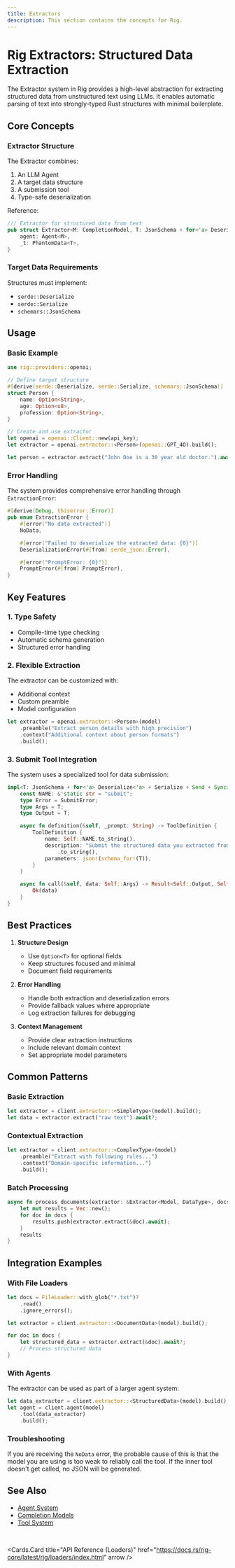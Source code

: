 ```yaml
---
title: Extractors
description: This section contains the concepts for Rig.
---
```



# Rig Extractors: Structured Data Extraction

The Extractor system in Rig provides a high-level abstraction for extracting structured data from unstructured text using LLMs. It enables automatic parsing of text into strongly-typed Rust structures with minimal boilerplate.

## Core Concepts

### Extractor Structure

The Extractor combines:

1. An LLM Agent
2. A target data structure
3. A submission tool
4. Type-safe deserialization

Reference:

```rust filename="rig-core/src/extractor.rs [55:59]"
/// Extractor for structured data from text
pub struct Extractor<M: CompletionModel, T: JsonSchema + for<'a> Deserialize<'a> + Send + Sync> {
    agent: Agent<M>,
    _t: PhantomData<T>,
}
```

### Target Data Requirements

Structures must implement:

- `serde::Deserialize`
- `serde::Serialize`
- `schemars::JsonSchema`

## Usage

### Basic Example

```rust
use rig::providers::openai;

// Define target structure
#[derive(serde::Deserialize, serde::Serialize, schemars::JsonSchema)]
struct Person {
    name: Option<String>,
    age: Option<u8>,
    profession: Option<String>,
}

// Create and use extractor
let openai = openai::Client::new(api_key);
let extractor = openai.extractor::<Person>(openai::GPT_4O).build();

let person = extractor.extract("John Doe is a 30 year old doctor.").await?;
```

### Error Handling

The system provides comprehensive error handling through `ExtractionError`:

```rust filename="rig-core/src/extractor.rs [43:53]"
#[derive(Debug, thiserror::Error)]
pub enum ExtractionError {
    #[error("No data extracted")]
    NoData,

    #[error("Failed to deserialize the extracted data: {0}")]
    DeserializationError(#[from] serde_json::Error),

    #[error("PromptError: {0}")]
    PromptError(#[from] PromptError),
}
```

## Key Features

### 1. Type Safety

- Compile-time type checking
- Automatic schema generation
- Structured error handling

### 2. Flexible Extraction

The extractor can be customized with:

- Additional context
- Custom preamble
- Model configuration

```rust
let extractor = openai.extractor::<Person>(model)
    .preamble("Extract person details with high precision")
    .context("Additional context about person formats")
    .build();
```

### 3. Submit Tool Integration

The system uses a specialized tool for data submission:

```rust filename="rig-core/src/extractor.rs [134:152]"
impl<T: JsonSchema + for<'a> Deserialize<'a> + Serialize + Send + Sync> Tool for SubmitTool<T> {
    const NAME: &'static str = "submit";
    type Error = SubmitError;
    type Args = T;
    type Output = T;

    async fn definition(&self, _prompt: String) -> ToolDefinition {
        ToolDefinition {
            name: Self::NAME.to_string(),
            description: "Submit the structured data you extracted from the provided text."
                .to_string(),
            parameters: json!(schema_for!(T)),
        }
    }

    async fn call(&self, data: Self::Args) -> Result<Self::Output, Self::Error> {
        Ok(data)
    }
}
```

## Best Practices

1. **Structure Design**
   - Use `Option<T>` for optional fields
   - Keep structures focused and minimal
   - Document field requirements

2. **Error Handling**
   - Handle both extraction and deserialization errors
   - Provide fallback values where appropriate
   - Log extraction failures for debugging

3. **Context Management**
   - Provide clear extraction instructions
   - Include relevant domain context
   - Set appropriate model parameters

## Common Patterns

### Basic Extraction

```rust
let extractor = client.extractor::<SimpleType>(model).build();
let data = extractor.extract("raw text").await?;
```

### Contextual Extraction

```rust
let extractor = client.extractor::<ComplexType>(model)
    .preamble("Extract with following rules...")
    .context("Domain-specific information...")
    .build();
```

### Batch Processing

```rust
async fn process_documents(extractor: &Extractor<Model, DataType>, docs: Vec<String>) -> Vec<Result<DataType, ExtractionError>> {
    let mut results = Vec::new();
    for doc in docs {
        results.push(extractor.extract(&doc).await);
    }
    results
}
```

## Integration Examples

### With File Loaders

```rust
let docs = FileLoader::with_glob("*.txt")?
    .read()
    .ignore_errors();

let extractor = client.extractor::<DocumentData>(model).build();

for doc in docs {
    let structured_data = extractor.extract(&doc).await?;
    // Process structured data
}
```

### With Agents

The extractor can be used as part of a larger agent system:

```rust
let data_extractor = client.extractor::<StructuredData>(model).build();
let agent = client.agent(model)
    .tool(data_extractor)
    .build();
```

### Troubleshooting

If you are receiving the `NoData` error, the probable cause of this is that the model you are using is too weak to reliably call the tool. If the inner tool doesn't get called, no JSON will be generated.

## See Also

- [Agent System](./agent.md)
- [Completion Models](./completion.md)
- [Tool System](./tool.md)

<br />

<Cards.Card
  title="API Reference (Loaders)"
  href="https://docs.rs/rig-core/latest/rig/loaders/index.html"
  arrow
/>
